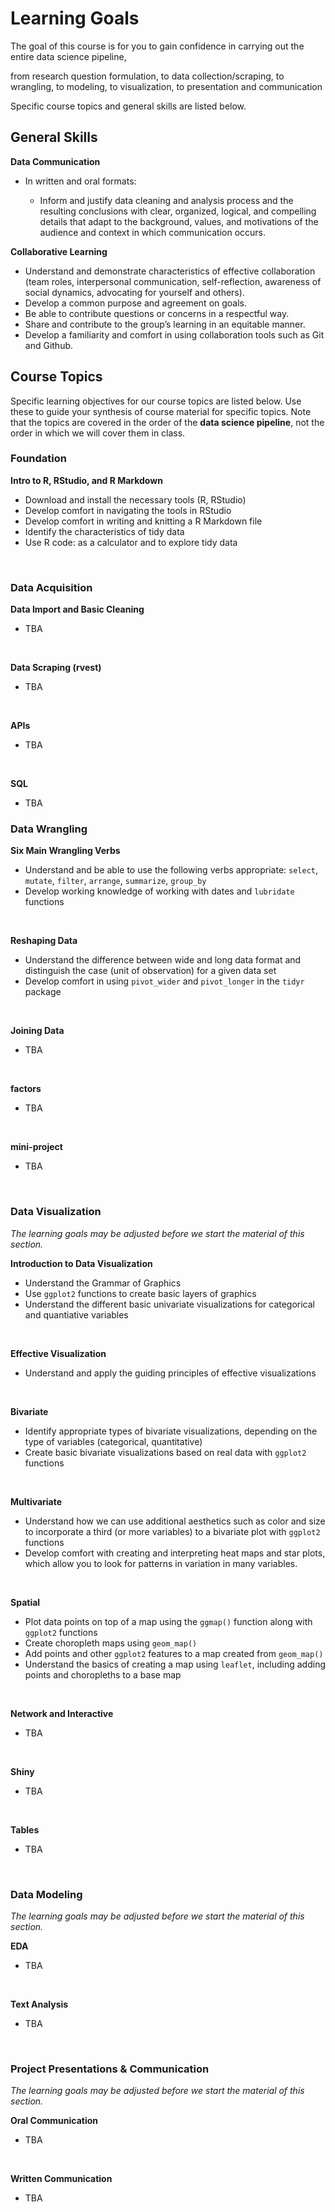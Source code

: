 # Learning Goals {.unnumbered}

The goal of this course is for you to gain confidence in carrying out the entire data science pipeline, 

from research question formulation, 
to data collection/scraping,
to wrangling, 
to modeling, 
to visualization, 
to presentation and communication


Specific course topics and general skills are listed below.

## General Skills {.unnumbered}

**Data Communication**

-   In written and oral formats:

    -   Inform and justify data cleaning and analysis process and the resulting conclusions with clear, organized, logical, and compelling details that adapt to the background, values, and motivations of the audience and context in which communication occurs.

**Collaborative Learning**

-   Understand and demonstrate characteristics of effective collaboration (team roles, interpersonal communication, self-reflection, awareness of social dynamics, advocating for yourself and others).
-   Develop a common purpose and agreement on goals.
-   Be able to contribute questions or concerns in a respectful way.
-   Share and contribute to the group's learning in an equitable manner.
-   Develop a familiarity and comfort in using collaboration tools such as Git and Github. 

## Course Topics {.unnumbered}

Specific learning objectives for our course topics are listed below. Use these to guide your synthesis of course material for specific topics. Note that the topics are covered in the order of the **data science pipeline**, not the order in which we will cover them in class.

### Foundation {.unnumbered}

**Intro to R, RStudio, and R Markdown**

- Download and install the necessary tools (R, RStudio)
- Develop comfort in navigating the tools in RStudio
- Develop comfort in writing and knitting a R Markdown file
- Identify the characteristics of tidy data
- Use R code: as a calculator and to explore tidy data

<br>

### Data Acquisition {.unnumbered}

**Data Import and Basic Cleaning**

-   TBA

<br>

**Data Scraping (rvest)**

-   TBA  

<br>

**APIs**

-   TBA

<br>

**SQL**

-   TBA

### Data Wrangling {.unnumbered}

**Six Main Wrangling Verbs**

- Understand and be able to use the following verbs appropriate: `select`, `mutate`, `filter`, `arrange`, `summarize`, `group_by`
- Develop working knowledge of working with dates and `lubridate` functions 

<br>


**Reshaping Data**

- Understand the difference between wide and long data format and distinguish the case (unit of observation) for a given data set
- Develop comfort in using `pivot_wider` and `pivot_longer` in the `tidyr` package

<br>

**Joining Data**

-   TBA 

<br>

**factors**

-   TBA 

<br>


**mini-project**

-   TBA  

<br>

### Data Visualization {.unnumbered}

*The learning goals may be adjusted before we start the material of this section.*


**Introduction to Data Visualization**

- Understand the Grammar of Graphics
- Use `ggplot2` functions to create basic layers of graphics
- Understand the different basic univariate visualizations for categorical and quantiative variables

<br>


**Effective Visualization**

- Understand and apply the guiding principles of effective visualizations


<br>

**Bivariate**

- Identify appropriate types of bivariate visualizations, depending on the type of variables (categorical, quantitative)
- Create basic bivariate visualizations based on real data with `ggplot2` functions

<br>

**Multivariate**

- Understand how we can use additional aesthetics such as color and size to incorporate a third (or more variables) to a bivariate plot with `ggplot2` functions
- Develop comfort with creating and interpreting heat maps and star plots, which allow you to look for patterns in variation in many variables. 

<br>

**Spatial**

- Plot data points on top of a map using the `ggmap()` function along with `ggplot2` functions      
- Create choropleth maps using `geom_map()`      
- Add points and other `ggplot2` features to a map created from `geom_map()`   
- Understand the basics of creating a map using `leaflet`, including adding points and choropleths to a base map 

<br>

**Network and Interactive**

-   TBA

<br>

**Shiny**

-   TBA

<br>

**Tables**

-   TBA 

<br>



### Data Modeling {.unnumbered}

*The learning goals may be adjusted before we start the material of this section.*

**EDA**

-   TBA

<br>

**Text Analysis**

-   TBA

<br>


### Project Presentations & Communication {.unnumbered}

*The learning goals may be adjusted before we start the material of this section.*

**Oral Communication**

-   TBA

<br>

**Written Communication**

-   TBA 

<br>